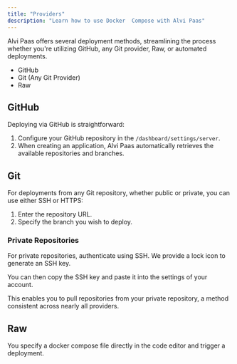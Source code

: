 ```yaml
---
title: "Providers"
description: "Learn how to use Docker  Compose with Alvi Paas"
---
```


Alvi Paas offers several deployment methods, streamlining the process whether you're utilizing GitHub, any Git provider, Raw, or automated deployments.

- GitHub
- Git (Any Git Provider)
- Raw

## GitHub

Deploying via GitHub is straightforward:

1. Configure your GitHub repository in the `/dashboard/settings/server`.
2. When creating an application, Alvi Paas automatically retrieves the available repositories and branches.

## Git

For deployments from any Git repository, whether public or private, you can use either SSH or HTTPS:

1. Enter the repository URL.
2. Specify the branch you wish to deploy.

### Private Repositories

For private repositories, authenticate using SSH. We provide a lock icon to generate an SSH key.

<ImageZoom
  src="/assets/alvi-paas-ssh-compose.png"
  width={800}
  height={630}
  className="rounded-lg"
/>

You can then copy the SSH key and paste it into the settings of your account.

<ImageZoom
  src="/assets/private-repository.png"
  width={800}
  height={630}
  className="rounded-lg"
/>

This enables you to pull repositories from your private repository, a method consistent across nearly all providers.

## Raw

You specify a docker compose file directly in the code editor and trigger a deployment.
